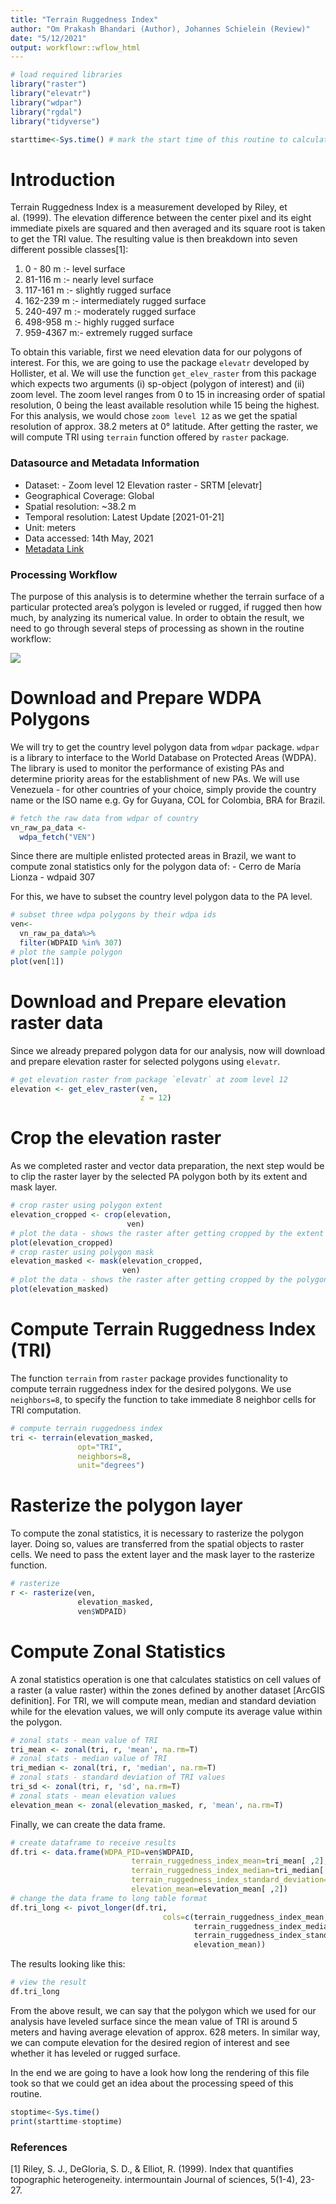 ```yaml
---
title: "Terrain Ruggedness Index"
author: "Om Prakash Bhandari (Author), Johannes Schielein (Review)"
date: "5/12/2021"
output: workflowr::wflow_html
---
```


```r

# load required libraries
library("raster")
library("elevatr")
library("wdpar")
library("rgdal")
library("tidyverse")

starttime<-Sys.time() # mark the start time of this routine to calculate processing time at the end
```


# Introduction

Terrain Ruggedness Index is a measurement developed by Riley, et al. (1999). The elevation difference between the center pixel and its eight immediate pixels are squared and then averaged and its square root is taken to get the TRI value. The resulting value is then breakdown into seven different possible classes[1]:

(1) 0 - 80 m  :- level surface
(2) 81-116 m  :- nearly level surface
(3) 117-161 m :- slightly rugged surface
(4) 162-239 m :- intermediately rugged surface
(5) 240-497 m :- moderately rugged surface
(6) 498-958 m :- highly rugged surface
(7) 959-4367 m:- extremely rugged surface

To obtain this variable, first we need elevation data for our polygons of interest. For this, we are going to use the package `elevatr` developed by Hollister, et al. We will use the function `get_elev_raster` from this package which expects two arguments (i) sp-object (polygon of interest) and (ii) zoom level. The zoom level ranges from 0 to 15 in increasing order of spatial resolution, 0 being the least available resolution while 15 being the highest. For this analysis, we would chose `zoom level 12` as we get the spatial resolution of approx. 38.2 meters at 0° latitude.
After getting the raster, we will compute TRI using `terrain` function offered by `raster` package.


### Datasource and Metadata Information

- Dataset:  - Zoom level 12 Elevation raster - SRTM [elevatr]
- Geographical Coverage: Global
- Spatial resolution: ~38.2 m
- Temporal resolution: Latest Update [2021-01-21]
- Unit: meters
- Data accessed: 14th May, 2021
- [Metadata Link](https://github.com/tilezen/joerd/blob/master/docs/data-sources.md#what-is-the-ground-resolution)

### Processing Workflow

The purpose of this analysis is to determine whether the terrain surface of a particular protected area's polygon is leveled or rugged, if rugged then how much, by analyzing its numerical value. In order to obtain the result, we need to go through several steps of processing as shown in the routine workflow:

![](assets/workflows/terrain_ruggedness_indicator_routine.jpg)

# Download and Prepare WDPA Polygons

We will try to get the country level polygon data from `wdpar` package. `wdpar` is a library to interface to the World Database on Protected Areas (WDPA). The library is used to monitor the performance of existing PAs and determine priority areas for the establishment of new PAs. We will use Venezuela - for other countries of your choice, simply provide the country name or the ISO name e.g. Gy for Guyana, COL for Colombia, BRA for Brazil.

```r

# fetch the raw data from wdpar of country
vn_raw_pa_data <- 
  wdpa_fetch("VEN")
```

Since there are multiple enlisted protected areas in Brazil, we want to compute zonal statistics only for the polygon data of:
  - Cerro de María Lionza - wdpaid 307
  
For this, we have to subset the country level polygon data to the PA level.

```r

# subset three wdpa polygons by their wdpa ids
ven<-
  vn_raw_pa_data%>%
  filter(WDPAID %in% 307)
# plot the sample polygon
plot(ven[1])
```


# Download and Prepare elevation raster data

Since we already prepared polygon data for our analysis, now will download and prepare elevation raster for selected polygons using `elevatr`.

```r

# get elevation raster from package `elevatr` at zoom level 12
elevation <- get_elev_raster(ven,
                             z = 12)
```

# Crop the elevation raster

As we completed raster and vector data preparation, the next step would be to clip the raster layer by the selected PA polygon both by its extent and mask layer.

```r

# crop raster using polygon extent
elevation_cropped <- crop(elevation,
                          ven)
# plot the data - shows the raster after getting cropped by the extent of polygon
plot(elevation_cropped)
# crop raster using polygon mask
elevation_masked <- mask(elevation_cropped,
                         ven)
# plot the data - shows the raster after getting cropped by the polygon mask
plot(elevation_masked)
```


# Compute Terrain Ruggedness Index (TRI)

The function `terrain` from `raster` package provides functionality to compute terrain ruggedness index for the desired polygons. We use `neighbors=8`, to specify the function to take immediate 8 neighbor cells for TRI computation. 

```r

# compute terrain ruggedness index
tri <- terrain(elevation_masked,
               opt="TRI",
               neighbors=8,
               unit="degrees")
```


# Rasterize the polygon layer

To compute the zonal statistics, it is necessary to rasterize the polygon layer. Doing so, values are transferred from the spatial objects to raster cells. We need to pass the extent layer and the mask layer to the rasterize function.

```r

# rasterize
r <- rasterize(ven,
               elevation_masked,
               ven$WDPAID)
```


# Compute Zonal Statistics

A zonal statistics operation is one that calculates statistics on cell values of a raster (a value raster) within the zones defined by another dataset [ArcGIS definition]. For TRI, we will compute mean, median and standard deviation while for the elevation values, we will only compute its average value within the polygon.

```r

# zonal stats - mean value of TRI
tri_mean <- zonal(tri, r, 'mean', na.rm=T)
# zonal stats - median value of TRI
tri_median <- zonal(tri, r, 'median', na.rm=T)
# zonal stats - standard deviation of TRI values
tri_sd <- zonal(tri, r, 'sd', na.rm=T)
# zonal stats - mean elevation values
elevation_mean <- zonal(elevation_masked, r, 'mean', na.rm=T)
```

Finally, we can create the data frame.
```r

# create dataframe to receive results
df.tri <- data.frame(WDPA_PID=ven$WDPAID,
                           terrain_ruggedness_index_mean=tri_mean[ ,2],
                           terrain_ruggedness_index_median=tri_median[ ,2],
                           terrain_ruggedness_index_standard_deviation=tri_sd[ ,2],
                           elevation_mean=elevation_mean[ ,2])
# change the data frame to long table format
df.tri_long <- pivot_longer(df.tri,
                                  cols=c(terrain_ruggedness_index_mean,
                                         terrain_ruggedness_index_median,
                                         terrain_ruggedness_index_standard_deviation,
                                         elevation_mean))
```
 
The results looking like this:
```r

# view the result
df.tri_long
```

From the above result, we can say that the polygon which we used for our analysis have leveled surface since the mean value of TRI is around 5 meters and having average elevation of approx. 628 meters. In similar way, we can compute elevation for the desired region of interest and see whether it has leveled or rugged surface.


In the end we are going to have a look how long the rendering of this file took so that we could get an idea about the processing speed of this routine.

```r

stoptime<-Sys.time()
print(starttime-stoptime)
```

### References

[1] Riley, S. J., DeGloria, S. D., & Elliot, R. (1999). Index that quantifies topographic heterogeneity. intermountain Journal of sciences, 5(1-4), 23-27.